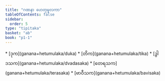 ```yaml
---
title: "ဂဏနာ ဟေတုမူလကာ"
tableOfContents: false
sidebar:
  order: 5
type: "tipitaka"
basket: "ab"
book: "p1-1"
---
```



<DynamicBreadcrumb />



<TableOfContents book="p1-1">
* [ဒုက](ganana+hetumulaka/duka)
* [တိက](ganana+hetumulaka/tika)
* [ဒွါဒသက](ganana+hetumulaka/dvadasaka)
* [တေရသက](ganana+hetumulaka/terasaka)
* [ဗာဝီသက](ganana+hetumulaka/bavisaka)
</TableOfContents>